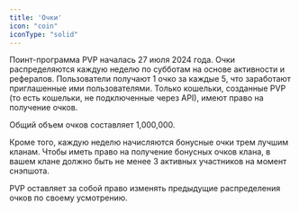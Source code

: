 ```yaml
---
title: 'Очки'
icon: "coin"
iconType: "solid"
---
```


Поинт-программа PVP началась 27 июля 2024 года. Очки распределяются каждую неделю по субботам на основе активности и рефералов. Пользователи получают 1 очко за каждые 5, что заработают приглашенные ими пользователями. Только кошельки, созданные PVP (то есть кошельки, не подключенные через API), имеют право на получение очков.

Общий объем очков составляет 1,000,000.

Кроме того, каждую неделю начисляются бонусные очки трем лучшим кланам. Чтобы иметь право на получение бонусных очков клана, в вашем клане должно быть не менее 3 активных участников на момент снэпшота.

PVP оставляет за собой право изменять предыдущие распределения очков по своему усмотрению.